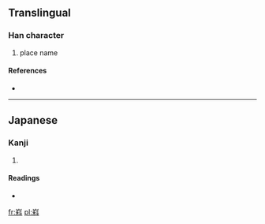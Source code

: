==Translingual==

===Han character===
{{Han char|rn=46|rad=山|as=09|sn=12|four=2294<sub>7</sub>|canj=山竹木十 (UHDJ)}}

# place name

====References====
* {{Han ref|kx=0316.381|hdz=10787.091|uh=5D59|ud=23897|bh=D8E8|bd=55528}}

----

==Japanese==

===Kanji===
{{ja-kanji|grade=|rs=山09}}

# {{defn|lang=ja|sort=山09}}

====Readings====
* {{ja-readings|on=|kun=[[やましな]] (yamashina)}}

[[fr:嵙]]
[[pl:嵙]]